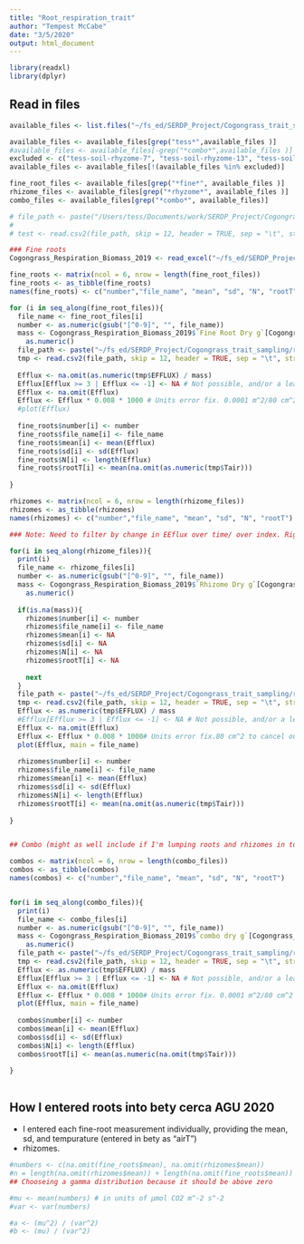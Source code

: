 ```yaml
---
title: "Root_respiration_trait"
author: "Tempest McCabe"
date: "3/5/2020"
output: html_document
---
```


```r
library(readxl)
library(dplyr)

```


## Read in files
```r

available_files <- list.files("~/fs_ed/SERDP_Project/Cogongrass_trait_sampling/root_respiration_2019/" )

available_files <- available_files[grep("tess*",available_files )]
#available_files <- available_files[-grep("*combo*",available_files )]
excluded <- c("tess-soil-rhyzome-7", "tess-soil-rhyzome-13", "tess-soil-fine-root-7", "tess-soil-rhyzome-21", "tess-soil-rhyzome-3", "tess-soil-rhyzome-3", "tess-soil-rhyzome-4", "tess-soil-rhyzome-5", "tess-soil-rhyzome-6", "tess-soil-rhyzome-7", "tess-soil-rhyzome-8", "tess-soil-rhyzome-9","tess-soil-combo", "tess-soil-combo-7", "tess-soil-fine-root-11") # Rhyzome 3-9 probably just didn't transfer from licore properly. need to redo. "tess-soil-fine-root-11" is missing it's header for some reason
available_files <- available_files[!(available_files %in% excluded)]

fine_root_files <- available_files[grep("*fine*", available_files )]
rhizome_files <- available_files[grep("*rhyzome*", available_files )]
combo_files <- available_files[grep("*combo*", available_files)]

# file_path <- paste("/Users/tess/Documents/work/SERDP_Project/Cogongrass_trait_sampling/root_respiration_2019/", available_files[13], sep = "")
# 
# test <- read.csv2(file_path, skip = 12, header = TRUE, sep = "\t", stringsAsFactors = FALSE)

```


```r

### Fine roots
Cogongrass_Respiration_Biomass_2019 <- read_excel("~/fs_ed/SERDP_Project/Cogongrass_trait_sampling/root_respiration_2019/Cogongrass_Respiration_Biomass_2019.xlsx")

fine_roots <- matrix(ncol = 6, nrow = length(fine_root_files))
fine_roots <- as_tibble(fine_roots)
names(fine_roots) <- c("number","file_name", "mean", "sd", "N", "rootT")

for (i in seq_along(fine_root_files)){
  file_name <- fine_root_files[i]
  number <- as.numeric(gsub("[^0-9]", "", file_name))
  mass <- Cogongrass_Respiration_Biomass_2019$`Fine Root Dry g`[Cogongrass_Respiration_Biomass_2019$Number == number] %>% 
    as.numeric()
  file_path <- paste("~/fs_ed/SERDP_Project/Cogongrass_trait_sampling/root_respiration_2019/", file_name, sep = "")
  tmp <- read.csv2(file_path, skip = 12, header = TRUE, sep = "\t", stringsAsFactors = FALSE)
  
  Efflux <- na.omit(as.numeric(tmp$EFFLUX) / mass)
  Efflux[Efflux >= 3 | Efflux <= -1] <- NA # Not possible, and/or a leak
  Efflux <- na.omit(Efflux)
  Efflux <- Efflux * 0.008 * 1000 # Units error fix. 0.0001 m^2/80 cm^2 to cancel out area, and translate into kilograms in the what the soil core returns
  #plot(Efflux)
  
  fine_roots$number[i] <- number
  fine_roots$file_name[i] <- file_name
  fine_roots$mean[i] <- mean(Efflux)
  fine_roots$sd[i] <- sd(Efflux)
  fine_roots$N[i] <- length(Efflux)
  fine_roots$rootT[i] <- mean(na.omit(as.numeric(tmp$Tair)))
  
}

rhizomes <- matrix(ncol = 6, nrow = length(rhizome_files))
rhizomes <- as_tibble(rhizomes)
names(rhizomes) <- c("number","file_name", "mean", "sd", "N", "rootT")

### Note: Need to filter by change in EEflux over time/ over index. Right now "tess-soil-rhyzome-1" and "tess-soil-rhyzome-2"

for(i in seq_along(rhizome_files)){
  print(i)
  file_name <- rhizome_files[i]
  number <- as.numeric(gsub("[^0-9]", "", file_name))
  mass <- Cogongrass_Respiration_Biomass_2019$`Rhizome Dry g`[Cogongrass_Respiration_Biomass_2019$Number == number] %>% 
    as.numeric()
  
  if(is.na(mass)){
    rhizomes$number[i] <- number
    rhizomes$file_name[i] <- file_name
    rhizomes$mean[i] <- NA
    rhizomes$sd[i] <- NA
    rhizomes$N[i] <- NA
    rhizomes$rootT[i] <- NA
    
    next
  }
  file_path <- paste("~/fs_ed/SERDP_Project/Cogongrass_trait_sampling/root_respiration_2019/", file_name, sep = "")
  tmp <- read.csv2(file_path, skip = 12, header = TRUE, sep = "\t", stringsAsFactors = FALSE)
  Efflux <- as.numeric(tmp$EFFLUX) / mass
  #Efflux[Efflux >= 3 | Efflux <= -1] <- NA # Not possible, and/or a leak
  Efflux <- na.omit(Efflux)
  Efflux <- Efflux * 0.008 * 1000# Units error fix.80 cm^2 to cancel out area in the what the soil core returns
  plot(Efflux, main = file_name)
  
  rhizomes$number[i] <- number
  rhizomes$file_name[i] <- file_name
  rhizomes$mean[i] <- mean(Efflux)
  rhizomes$sd[i] <- sd(Efflux)
  rhizomes$N[i] <- length(Efflux)
  rhizomes$rootT[i] <- mean(na.omit(as.numeric(tmp$Tair)))
  
}


## Combo (might as well include if I'm lumping roots and rhizomes in together anyway)

combos <- matrix(ncol = 6, nrow = length(combo_files))
combos <- as_tibble(combos)
names(combos) <- c("number","file_name", "mean", "sd", "N", "rootT")


for(i in seq_along(combo_files)){
  print(i)
  file_name <- combo_files[i]
  number <- as.numeric(gsub("[^0-9]", "", file_name))
  mass <- Cogongrass_Respiration_Biomass_2019$`combo dry g`[Cogongrass_Respiration_Biomass_2019$Number == number] %>% 
    as.numeric()
  file_path <- paste("~/fs_ed/SERDP_Project/Cogongrass_trait_sampling/root_respiration_2019/", file_name, sep = "")
  tmp <- read.csv2(file_path, skip = 12, header = TRUE, sep = "\t", stringsAsFactors = FALSE)
  Efflux <- as.numeric(tmp$EFFLUX) / mass
  Efflux[Efflux >= 3 | Efflux <= -1] <- NA # Not possible, and/or a leak
  Efflux <- na.omit(Efflux)
  Efflux <- Efflux * 0.008 * 1000# Units error fix. 0.0001 m^2/80 cm^2 to cancel out area in the what the soil core returns
  plot(Efflux, main = file_name)
  
  combos$number[i] <- number
  combos$mean[i] <- mean(Efflux)
  combos$sd[i] <- sd(Efflux)
  combos$N[i] <- length(Efflux)
  combos$rootT[i] <- mean(as.numeric(na.omit(tmp$Tair)))
  
}



```
## How I entered roots into bety cerca AGU 2020
- I entered each fine-root measurement individually, providing the mean, sd, and tempurature (entered in bety as "airT")
- rhizomes. 

```r

#numbers <- c(na.omit(fine_roots$mean), na.omit(rhizomes$mean))
#n = length(na.omit(rhizomes$mean)) + length(na.omit(fine_roots$mean))
## Chooseing a gamma distribution because it should be above zero 

#mu <- mean(numbers) # in units of μmol CO2 m^-2 s^-2
#var <- var(numbers)

#a <- (mu^2) / (var^2)
#b <- (mu) / (var^2)

```

